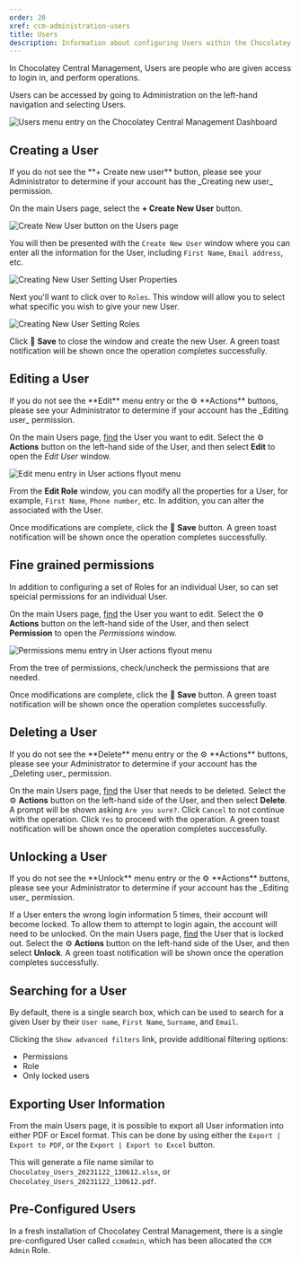 ```yaml
---
order: 20
xref: ccm-administration-users
title: Users
description: Information about configuring Users within the Chocolatey Central Management Administration section
---
```


In Chocolatey Central Management, Users are people who are given access to login in, and perform operations.

Users can be accessed by going to Administration on the left-hand navigation and selecting Users.

![Users menu entry on the Chocolatey Central Management Dashboard](/images/ccm-playwright/dashboard/left-menu-nested-users.png)

## Creating a User

<Callout type="info">
    If you do not see the **+ Create new user** button, please see your Administrator to determine if your account has the _Creating new user_ permission.
</Callout>

On the main Users page, select the **+ Create New User** button.

![Create New User button on the Users page](/images/ccm-playwright/administration/users/button-create-new-user.png)

You will then be presented with the `Create New User` window where you can enter all the information for the User, including `First Name`, `Email address`, etc.

![Creating New User Setting User Properties](/images/ccm-playwright/administration/users/modal-new-user-tab-information.png)

Next you'll want to click over to `Roles`. This window will allow you to select what specific <Xref title="Roles" value="ccm-administration-roles" /> you wish to give your new User.

![Creating New User Setting Roles](/images/ccm-playwright/administration/users/modal-new-user-tab-roles.png)

Click 💾 **Save** to close the window and create the new User.
A green toast notification will be shown once the operation completes successfully.

## Editing a User

<Callout type="info">
    If you do not see the **Edit** menu entry or the ⚙ **Actions** buttons, please see your Administrator to determine if your account has the _Editing user_ permission.
</Callout>

On the main Users page, [find](#searching-for-a-user) the User you want to edit.
Select the ⚙ **Actions** button on the left-hand side of the User, and then select **Edit** to open the _Edit User_ window.

![Edit menu entry in User actions flyout menu](/images/ccm-playwright/administration/users/table-row-button-action-dropdown-menu-edit.png)

From the **Edit Role** window, you can modify all the properties for a User, for example, `First Name`, `Phone number`, etc. In addition, you can alter the <Xref title="Roles" value="ccm-administration-roles" /> associated with the User.

Once modifications are complete, click the 💾 **Save** button.
A green toast notification will be shown once the operation completes successfully.

## Fine grained permissions

In addition to configuring a set of Roles for an individual User, so can set speicial permissions for an individual User.

On the main Users page, [find](#searching-for-a-user) the User you want to edit.
Select the ⚙ **Actions** button on the left-hand side of the User, and then select **Permission** to open the _Permissions_ window.

![Permissions menu entry in User actions flyout menu](/images/ccm-playwright/administration/users/modal-permissions.png)

From the tree of permissions, check/uncheck the permissions that are needed.

Once modifications are complete, click the 💾 **Save** button.
A green toast notification will be shown once the operation completes successfully.

## Deleting a User

<Callout type="info">
    If you do not see the **Delete** menu entry or the ⚙ **Actions** buttons, please see your Administrator to determine if your account has the _Deleting user_ permission.
</Callout>

On the main Users page, [find](#searching-for-a-user) the User that needs to be deleted.
Select the ⚙ **Actions** button on the left-hand side of the User, and then select **Delete**.
A prompt will be shown asking `Are you sure?`.
Click `Cancel` to not continue with the operation.
Click `Yes` to proceed with the operation.
A green toast notification will be shown once the operation completes successfully.

## Unlocking a User

<Callout type="info">
    If you do not see the **Unlock** menu entry or the ⚙ **Actions** buttons, please see your Administrator to determine if your account has the _Editing user_ permission.
</Callout>

If a User enters the wrong login information 5 times, their account will become locked.
To allow them to attempt to login again, the account will need to be unlocked.
On the main Users page, [find](#searching-for-a-user) the User that is locked out.
Select the ⚙ **Actions** button on the left-hand side of the User, and then select **Unlock**.
A green toast notification will be shown once the operation completes successfully.

## Searching for a User

By default, there is a single search box, which can be used to search for a given User by their `User name`, `First Name`, `Surname`, and `Email`.

Clicking the `Show advanced filters` link, provide additional filtering options:

- Permissions
- Role
- Only locked users

## Exporting User Information

From the main Users page, it is possible to export all User information into either PDF or Excel format.
This can be done by using either the `Export | Export to PDF`, or the `Export | Export to Excel` button.

This will generate a file name similar to `Chocolatey_Users_20231122_130612.xlsx`, or `Chocolatey_Users_20231122_130612.pdf`.

## Pre-Configured Users

In a fresh installation of Chocolatey Central Management, there is a single pre-configured User called `ccmadmin`, which has been allocated the `CCM Admin` Role.
